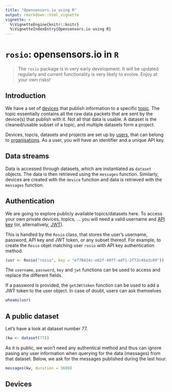 ```yaml
---
title: "Opensensors.io using R"
output: rmarkdown::html_vignette
vignette: >
  %\VignetteEngine{knitr::knitr}
  %\VignetteIndexEntry{Opensensors.io using R}
---
```


# `rosio`: opensensors.io in `R`

> The `rosio` package is in very early development. It will be updated
> regularly and current functionality is very likely to evolve. Enjoy
> at your own risks!

## Introduction

We have a set of
[devices](https://opensensorsio.helpscoutdocs.com/article/36-how-do-i-create-a-new-device)
that publish information to a specific
[topic](https://opensensorsio.helpscoutdocs.com/article/38-how-do-i-create-a-new-topic). The
topic essentially contains all the raw data packets that are sent by
the device(s) that publish with it. Not all that data is usable. A
dataset is the cleaned/usable subset of a topic, and multiple datasets
form a project.

Devices, topcis, datasets and projects are set up by
[users](https://publisher.opensensors.io/signup), that can belong to
[organisations](https://opensensorsio.helpscoutdocs.com/article/46-create-and-manage-an-organisation). As
a user, you will have an identifier and a unique API key.

<!-- In the rest of this document, we will be using data from the -->
<!-- [*London air quality network* organisation](https://publisher.opensensors.io/orgs/london-air-quality-network). -->


## Data streams

Data is accessed through datasets, which are instantiated as `dataset`
objects. The data is then retrieved using the `messages`
function. Similarly, devices are created with the `device` function
and data is retrieved with the `messages` function. 

## Authentication

We are going to explore publicly available topics/datasets here. To
access your own private devices, topics, ... you will need a valid
username and
[API key](https://opensensorsio.helpscoutdocs.com/article/42-where-is-my-api-key)
(or, alternatively,
[JWT](https://opensensorsio.helpscoutdocs.com/article/53-using-jwt-for-authentication)).

This is handled by the `Rosio` class, that stores the user's username,
password, API key and JWT token, or any subset thereof. For example,
to create the `Rosio` objet matching user `rosio` with API key
authentication method.

```r
(usr <- Rosio("rosio", key = "e770424c-e62f-49ff-adf1-2f72c49a3c89"))
```

The `username`, `password`, `key` and `jwt` functions can be used to
access and replace the different fields.

If a password is provided, the `getJWttoken` function can be used to
add a JWT token to the user object. In case of doubt, users can ask
themselves

```r
whoami(usr)
```

## A public dataset

Let's have a look at dataset number 77.

```r
(kw <- dataset(77))
```

As it is public, we won't need any authentical method and thus can
ignore pasing any user information when querying for the data
(messages) from that dataset. Below, we ask for the messages published
during the last hour.

```r
messages(kw, duration = 3600)
```

## Devices
